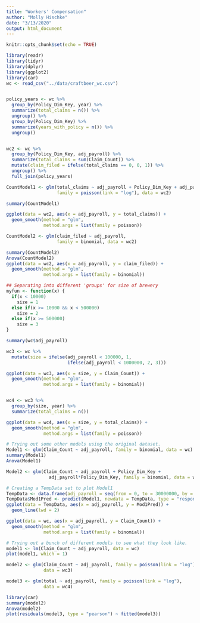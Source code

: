 ```yaml
---
title: "Workers' Compensation"
author: "Molly Hischke"
date: "3/13/2020"
output: html_document
---
```


```r
knitr::opts_chunk$set(echo = TRUE)
```


```r
library(readr)
library(tidyr)
library(dplyr)
library(ggplot2)
library(car)
wc <- read_csv("../data/craftbeer_wc.csv")


policy_years <- wc %>% 
  group_by(Policy_Dim_Key, year) %>% 
  summarize(total_claims = n()) %>% 
  ungroup() %>% 
  group_by(Policy_Dim_Key) %>% 
  summarize(years_with_policy = n()) %>% 
  ungroup()


wc2 <- wc %>% 
  group_by(Policy_Dim_Key, adj_payroll) %>% 
  summarize(total_claims = sum(Claim_Count)) %>% 
  mutate(claim_filed = ifelse(total_claims == 0, 0, 1)) %>% 
  ungroup() %>% 
  full_join(policy_years)
```


```r
CountModel1 <- glm(total_claims ~ adj_payroll + Policy_Dim_Key + adj_payroll*Policy_Dim_Key, 
                   family = poisson(link = "log"), data = wc2)

summary(CountModel1)

ggplot(data = wc2, aes(x = adj_payroll, y = total_claims)) +
  geom_smooth(method = "glm",
              method.args = list(family = poisson))

CountModel2 <- glm(claim_filed ~ adj_payroll,
                   family = binomial, data = wc2)

summary(CountModel2)
Anova(CountModel2)
ggplot(data = wc2, aes(x = adj_payroll, y = claim_filed)) +
  geom_smooth(method = "glm",
              method.args = list(family = binomial))
```


```r
## Separating into different 'groups' for size of brewery
myfun <- function(x) {
  if(x < 10000)
    size = 1
  else if(x >= 10000 && x < 500000)
    size = 2
  else if(x >= 500000)
    size = 3
}

summary(wc$adj_payroll)

wc3 <- wc %>% 
  mutate(size = ifelse(adj_payroll < 100000, 1, 
                       ifelse(adj_payroll < 1000000, 2, 3))) 

ggplot(data = wc3, aes(x = size, y = Claim_Count)) +
  geom_smooth(method = "glm",
              method.args = list(family = binomial))


wc4 <- wc3 %>% 
  group_by(size, year) %>% 
  summarize(total_claims = n())

ggplot(data = wc4, aes(x = size, y = total_claims)) +
  geom_smooth(method = "glm",
              method.args = list(family = poisson))


```


```r
# Trying out some other models using the original dataset.
Model1 <- glm(Claim_Count ~ adj_payroll, family = binomial, data = wc)
summary(Model1)
Anova(Model1)

Model2 <- glm(Claim_Count ~ adj_payroll + Policy_Dim_Key + 
                adj_payroll*Policy_Dim_Key, family = binomial, data = wc)

# Creating a TempData set to plot Model1
TempData <- data.frame(adj_payroll = seq(from = 0, to = 30000000, by = 20000))
TempData$Mod1Pred <- predict(Model1, newdata = TempData, type = "response")
ggplot(data = TempData, aes(x = adj_payroll, y = Mod1Pred)) +
  geom_line(lwd = 2)

ggplot(data = wc, aes(x = adj_payroll, y = Claim_Count)) +
  geom_smooth(method = "glm",
              method.args = list(family = binomial))
```


```r

# Trying out a bunch of different models to see what they look like.
model1 <- lm(Claim_Count ~ adj_payroll, data = wc)
plot(model1, which = 1)

model2 <- glm(Claim_Count ~ adj_payroll, family = poisson(link = "log"), 
              data = wc3)

model3 <- glm(total ~ adj_payroll, family = poisson(link = "log"), 
              data = wc4)

library(car)
summary(model2)
Anova(model2)
plot(residuals(model3, type = "pearson") ~ fitted(model3))
```


